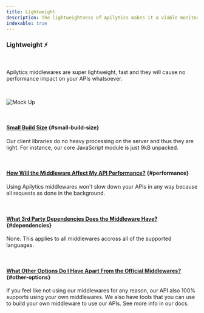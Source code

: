 ```yaml
---
title: Lightweight
description: The lightweightness of Apilytics makes it a viable monitoring solution for your application with no bloted dependencies or installed agents.
indexable: true
---
```


### Lightweight ⚡

<br />

<p className="text-xl">
  Apilytics middlewares are super lightweight, fast and they will cause no performance impact on
  your APIs whatsoever.
</p>

<br />

![Mock Up](/mock-ups/time-frame.gif)

<br />

#### [Small Build Size](#small-build-size) {#small-build-size}

Our client libraries do no heavy processing on the server and thus they are light.
For instance, our core JavaScript module is just <ExternalLink href="https://www.npmjs.com/package/@apilytics/core">9kB unpacked</ExternalLink>.

<br />

#### [How Will the Middleware Affect My API Performance?](#performance) {#performance}

Using Apilytics middlewares won't slow down your APIs in any way because all requests as done in the background.

<br />

#### [What 3rd Party Dependencies Does the Middleware Have?](#dependencies) {#dependencies}

None. This applies to all middlewares accross all of the supported languages.

<br />

#### [What Other Options Do I Have Apart From the Official Middlewares?](#other-options) {#other-options}

If you feel like not using our middlewares for any reason, our API also 100% supports using your own middlewares.
We also have tools that you can use to build your own middleware to use our APIs. See more info in our <Link href={routes.byom}>docs</Link>.
